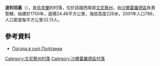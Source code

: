 {{coord|48|38|39|N|28|7|31|E|scale:30000|display=title}}

'''波利坦基'''（{{lang-uk|Політанки}}），是[[烏克蘭|烏克蘭]]的村落，位於該國西南部[[文尼察州|文尼察州]]，由[[沙爾霍羅德區|沙爾霍羅德區]]負責管轄，始建於1750年，面積24.46平方公里，海拔高度226米，2001年人口786，人口密度每平方公里32.13人。

==參考資料==
* [http://weather.in.ua/ua/vinnickaja/21111 Погода в селі Політанки] {{Wayback|url=http://weather.in.ua/ua/vinnickaja/21111 |date=20161031085038 }}

[[Category:文尼察州村落|Category:文尼察州村落]]
[[Category:沙爾霍羅德區村落|Category:沙爾霍羅德區村落]]


{{Vinnytsia-geo-stub}}